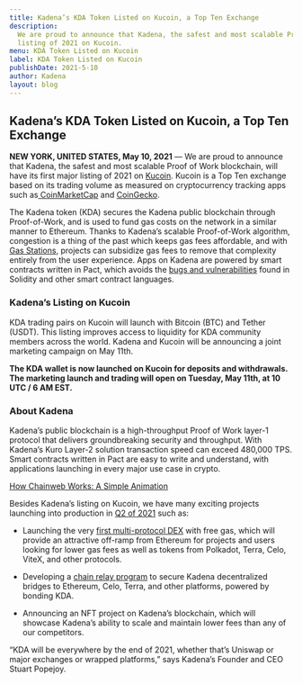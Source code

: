 ```yaml
---
title: Kadena’s KDA Token Listed on Kucoin, a Top Ten Exchange
description:
  We are proud to announce that Kadena, the safest and most scalable Proof of Work blockchain, will have its first major
  listing of 2021 on Kucoin.
menu: KDA Token Listed on Kucoin
label: KDA Token Listed on Kucoin
publishDate: 2021-5-10
author: Kadena
layout: blog
---
```


## Kadena’s KDA Token Listed on Kucoin, a Top Ten Exchange

**NEW YORK, UNITED STATES, May 10, 2021** — We are proud to announce that Kadena, the safest and most scalable Proof of
Work blockchain, will have its first major listing of 2021 on [Kucoin](https://www.kucoin.com/). Kucoin is a Top Ten
exchange based on its trading volume as measured on cryptocurrency tracking apps such
as[ CoinMarketCap](https://coinmarketcap.com/rankings/exchanges/) and
[CoinGecko](https://www.coingecko.com/en/exchanges).

The Kadena token (KDA) secures the Kadena public blockchain through Proof-of-Work, and is used to fund gas costs on the
network in a similar manner to Ethereum. Thanks to Kadena’s scalable Proof-of-Work algorithm, congestion is a thing of
the past which keeps gas fees affordable, and with
[Gas Stations](https://medium.com/kadena-io/the-first-crypto-gas-station-is-now-on-kadenas-blockchain-6dc43b4b3836),
projects can subsidize gas fees to remove that complexity entirely from the user experience. Apps on Kadena are powered
by smart contracts written in Pact, which avoids the
[bugs and vulnerabilities](https://medium.com/kadena-io/the-evm-is-fundamentally-unsafe-ba486cb17f1f) found in Solidity
and other smart contract languages.

### Kadena’s Listing on Kucoin

KDA trading pairs on Kucoin will launch with Bitcoin (BTC) and Tether (USDT). This listing improves access to liquidity
for KDA community members across the world. Kadena and Kucoin will be announcing a joint marketing campaign on May 11th.

**The KDA wallet is now launched on Kucoin for deposits and withdrawals. The marketing launch and trading will open on
Tuesday, May 11th, at 10 UTC / 6 AM EST.**

### About Kadena

Kadena’s public blockchain is a high-throughput Proof of Work layer-1 protocol that delivers groundbreaking security and
throughput. With Kadena’s Kuro Layer-2 solution transaction speed can exceed 480,000 TPS. Smart contracts written in
Pact are easy to write and understand, with applications launching in every major use case in crypto.

[How Chainweb Works: A Simple Animation](https://www.youtube.com/watch?v=hYvXxFbsN6I)

Besides Kadena’s listing on Kucoin, we have many exciting projects launching into production in
[Q2 of 2021](https://medium.com/kadena-io/kadena-roadmap-for-q2-2021-610ccde02fe0) such as:

- Launching the very
  [first multi-protocol DEX](https://medium.com/kadena-io/introducing-kadenaswap-bountyswap-live-beta-ecde4cf014dc) with
  free gas, which will provide an attractive off-ramp from Ethereum for projects and users looking for lower gas fees as
  well as tokens from Polkadot, Terra, Celo, ViteX, and other protocols.

- Developing a [chain relay program](https://medium.com/kadena-io/announcing-the-kadena-chain-relay-a801a2756036) to
  secure Kadena decentralized bridges to Ethereum, Celo, Terra, and other platforms, powered by bonding KDA.

- Announcing an NFT project on Kadena’s blockchain, which will showcase Kadena’s ability to scale and maintain lower
  fees than any of our competitors.

“KDA will be everywhere by the end of 2021, whether that’s Uniswap or major exchanges or wrapped platforms,” says
Kadena’s Founder and CEO Stuart Popejoy.
